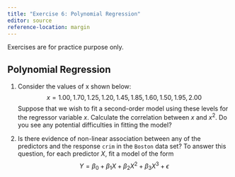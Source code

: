 ```yaml
---
title: "Exercise 6: Polynomial Regression"
editor: source
reference-location: margin
---
```


::: callout-note
Exercises are for practice purpose only.
:::



## Polynomial Regression


<!-- LRA 7.1 -->
1. Consider the values of x shown below: 
$$x = 1.00, 1.70, 1.25, 1.20, 1.45, 1.85, 1.60, 1.50, 1.95, 2.00$$ Suppose that we wish to fit a second-order model using these levels for the regressor variable $x$. Calculate the correlation between $x$ and $x^2$. Do you see any potential difficulties in fitting the model?




<!-- ISL 5.15 -->
2. Is there evidence of non-linear association between any of the predictors and the response `crim` in the `Boston` data set? To answer this question, for each predictor $X$, fit a model of the form 
$$Y = \beta_0 + \beta_1X+\beta_2X^2+\beta_3X^3+\epsilon$$